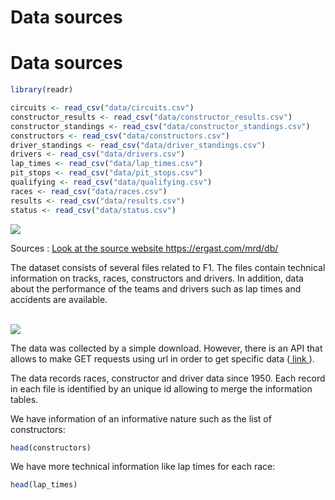 # Data sources

# Data sources

```r
library(readr)

circuits <- read_csv("data/circuits.csv")
constructor_results <- read_csv("data/constructor_results.csv")
constructor_standings <- read_csv("data/constructor_standings.csv")
constructors <- read_csv("data/constructors.csv")
driver_standings <- read_csv("data/driver_standings.csv")
drivers <- read_csv("data/drivers.csv")
lap_times <- read_csv("data/lap_times.csv")
pit_stops <- read_csv("data/pit_stops.csv")
qualifying <- read_csv("data/qualifying.csv")
races <- read_csv("data/races.csv")
results <- read_csv("data/results.csv")
status <- read_csv("data/status.csv")
```

<img src="~/Desktop/Étude/Columbia/DATA_VISUALIZATION/HomeWorks/PROJECT/F1_EDAV_Project-main 2/Images/logo.png">

Sources : <a href="https://ergast.com/mrd/db/">Look at the source website https://ergast.com/mrd/db/</a>

The dataset consists of several files related to F1. The files contain technical information on tracks, races, constructors and drivers. In addition, data about the performance of the teams and drivers such as lap times and accidents are available.

<br/>
<img src="~/Desktop/Étude/Columbia/DATA_VISUALIZATION/HomeWorks/PROJECT/F1_EDAV_Project-main 2/Images/image_data.png">

The data was collected by a simple download. However, there is an API that allows to make GET requests using url in order to get specific data (<a href="https://ergast.com/mrd/"> link </a>).

The data records races, constructor and driver data since 1950. Each record in each file is identified by an unique id allowing to merge the information tables. 

We have information of an informative nature such as the list of constructors: 

```r
head(constructors)
```

We have more technical information like lap times for each race: 

```r
head(lap_times)
```
